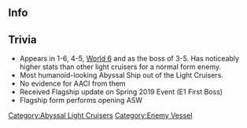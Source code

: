 ==Info==
{{Enemy/Header/Box}}
{{Enemy/Header/Box|Elite}}
{{Enemy/Header/Box|Flagship}}
{{EnemyShipCategoriesKai|{{PAGENAME}}}}
==Trivia==
* Appears in 1-6, 4-5, [[World 6]] and as the boss of 3-5. Has noticeably higher stats than other light cruisers for a normal form enemy.
* Most humanoid-looking Abyssal Ship out of the Light Cruisers.
* No evidence for AACI from them
* Received Flagship update on Spring 2019 Event (E1 First Boss)
* Flagship form performs opening ASW

{{Enemyshiplist}}
[[Category:Abyssal Light Cruisers]]
[[Category:Enemy Vessel]]